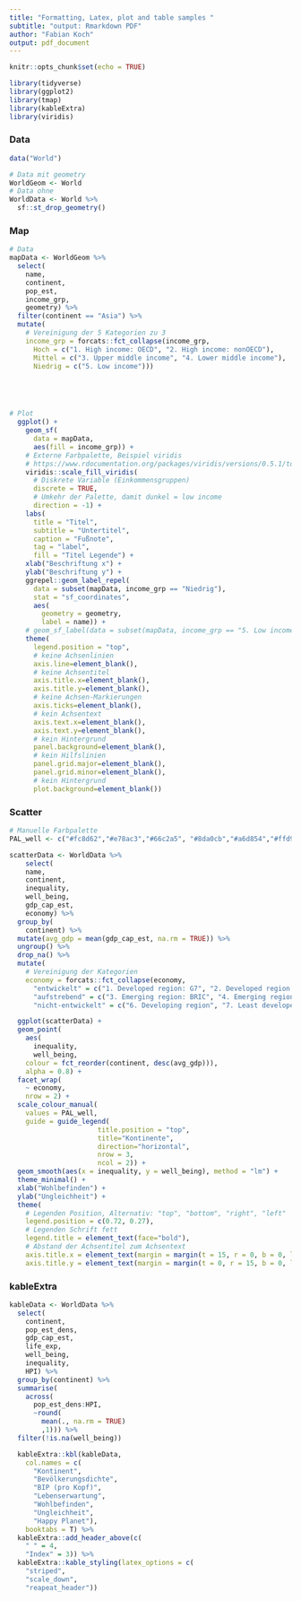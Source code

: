 ```yaml
---
title: "Formatting, Latex, plot and table samples "
subtitle: "output: Rmarkdown PDF"
author: "Fabian Koch"
output: pdf_document
---
```


```r
knitr::opts_chunk$set(echo = TRUE)
```


```r
library(tidyverse)
library(ggplot2)
library(tmap)
library(kableExtra)
library(viridis)
```

### Data
```r
data("World")

# Data mit geometry
WorldGeom <- World
# Data ohne
WorldData <- World %>% 
  sf::st_drop_geometry()
```


### Map
```r
# Data 
mapData <- WorldGeom %>% 
  select(
    name,
    continent,
    pop_est,
    income_grp,
    geometry) %>% 
  filter(continent == "Asia") %>% 
  mutate(
    # Vereinigung der 5 Kategorien zu 3
    income_grp = forcats::fct_collapse(income_grp,
      Hoch = c("1. High income: OECD", "2. High income: nonOECD"),
      Mittel = c("3. Upper middle income", "4. Lower middle income"),
      Niedrig = c("5. Low income")))





# Plot
  ggplot() +
    geom_sf(
      data = mapData, 
      aes(fill = income_grp)) +
    # Externe Farbpalette, Beispiel viridis
    # https://www.rdocumentation.org/packages/viridis/versions/0.5.1/topics/scale_color_viridis
    viridis::scale_fill_viridis(
      # Diskrete Variable (Einkommensgruppen)
      discrete = TRUE,
      # Umkehr der Palette, damit dunkel = low income
      direction = -1) +
    labs(
      title = "Titel",
      subtitle = "Untertitel",
      caption = "Fußnote",
      tag = "label",
      fill = "Titel Legende") +
    xlab("Beschriftung x") +
    ylab("Beschriftung y") +
    ggrepel::geom_label_repel(
      data = subset(mapData, income_grp == "Niedrig"), 
      stat = "sf_coordinates",
      aes(
        geometry = geometry,
        label = name)) +
    # geom_sf_label(data = subset(mapData, income_grp == "5. Low income"), aes(label = name)) +
    theme(
      legend.position = "top",
      # keine Achsenlinien
      axis.line=element_blank(),
      # keine Achsentitel
      axis.title.x=element_blank(),
      axis.title.y=element_blank(),
      # keine Achsen-Markierungen
      axis.ticks=element_blank(),
      # kein Achsentext
      axis.text.x=element_blank(),
      axis.text.y=element_blank(),
      # kein Hintergrund
      panel.background=element_blank(),
      # kein Hilfslinien
      panel.grid.major=element_blank(),
      panel.grid.minor=element_blank(),
      # kein Hintergrund
      plot.background=element_blank())

```

\newpage

### Scatter
```r
# Manuelle Farbpalette
PAL_well <- c("#fc8d62","#e78ac3","#66c2a5", "#8da0cb","#a6d854","#ffd92f","#e5c494")

scatterData <- WorldData %>% 
    select(
    name,
    continent,
    inequality,
    well_being,
    gdp_cap_est,
    economy) %>% 
  group_by(
    continent) %>% 
  mutate(avg_gdp = mean(gdp_cap_est, na.rm = TRUE)) %>% 
  ungroup() %>% 
  drop_na() %>% 
  mutate(
    # Vereinigung der Kategorien
    economy = forcats::fct_collapse(economy,
      "entwickelt" = c("1. Developed region: G7", "2. Developed region: nonG7"),
      "aufstrebend" = c("3. Emerging region: BRIC", "4. Emerging region: MIKT", "5. Emerging region: G20"),
      "nicht-entwickelt" = c("6. Developing region", "7. Least developed region")))

  ggplot(scatterData) +
  geom_point(
    aes(
      inequality, 
      well_being,
    colour = fct_reorder(continent, desc(avg_gdp))),
    alpha = 0.8) + 
  facet_wrap(
    ~ economy, 
    nrow = 2) +
  scale_colour_manual(
    values = PAL_well,
    guide = guide_legend(
                      title.position = "top",
                      title="Kontinente",
                      direction="horizontal",
                      nrow = 3,
                      ncol = 2)) +
  geom_smooth(aes(x = inequality, y = well_being), method = "lm") +
  theme_minimal() +
  xlab("Wohlbefinden") +
  ylab("Ungleichheit") +
  theme(
    # Legenden Position, Alternativ: "top", "bottom", "right", "left"
    legend.position = c(0.72, 0.27),
    # Legenden Schrift fett
    legend.title = element_text(face="bold"),
    # Abstand der Achsentitel zum Achsentext
    axis.title.x = element_text(margin = margin(t = 15, r = 0, b = 0, l = 0)),
    axis.title.y = element_text(margin = margin(t = 0, r = 15, b = 0, l = 0)))


```
\newpage

### kableExtra
```r
kableData <- WorldData %>% 
  select(
    continent,
    pop_est_dens,
    gdp_cap_est,
    life_exp,
    well_being,
    inequality,
    HPI) %>% 
  group_by(continent) %>% 
  summarise(
    across(
      pop_est_dens:HPI, 
      ~round(
        mean(., na.rm = TRUE)
        ,1))) %>% 
  filter(!is.na(well_being)) 

  kableExtra::kbl(kableData,
    col.names = c(
      "Kontinent",
      "Bevölkerungsdichte",
      "BIP (pro Kopf)",
      "Lebenserwartung",
      "Wohlbefinden",
      "Ungleichheit",
      "Happy Planet"),
    booktabs = T) %>% 
  kableExtra::add_header_above(c(
    " " = 4, 
    "Index" = 3)) %>% 
  kableExtra::kable_styling(latex_options = c(
    "striped",
    "scale_down",
    "reapeat_header"))


```

